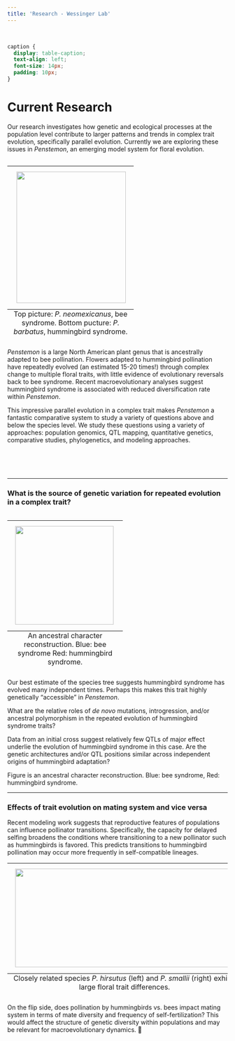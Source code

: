 ```yaml
---
title: 'Research - Wessinger Lab'
---
```

<br>

```css
caption {
  display: table-caption;
  text-align: left;
  font-size: 14px;
  padding: 10px;
}
```

# Current Research

Our research investigates how genetic and ecological processes at the population level contribute to larger patterns and trends in complex trait evolution, specifically parallel evolution. Currently we are exploring these issues in *Penstemon*, an emerging model system for floral evolution.

<table class="image" align="right">
<caption align="bottom">Top picture: *P. neomexicanus*, bee syndrome. Bottom pucture: *P. barbatus*, hummingbird syndrome.</caption>
<tr><td><img src="images/neomex.barbatus.jpg" align="right" width="250" height="300" style="padding: 10px"></td></tr>
</table>

*Penstemon* is a large North American plant genus that is ancestrally adapted to bee pollination. Flowers adapted to hummingbird pollination have repeatedly evolved (an estimated 15-20 times!) through complex change to multiple floral traits, with little evidence of evolutionary reversals back to bee syndrome. Recent macroevolutionary analyses suggest hummingbird syndrome is associated with reduced diversification rate within *Penstemon*.

This impressive parallel evolution in a complex trait makes *Penstemon* a fantastic comparative system to study a variety of questions above and below the species level. We study these questions using a variety of approaches: population genomics, QTL mapping, quantitative genetics, comparative studies, phylogenetics, and modeling approaches.

<br><br><br>

***

### **What is the source of genetic variation for repeated evolution in a complex trait?**

<table class="image" align="left">
<caption align="bottom">An ancestral character reconstruction. Blue: bee syndrome Red: hummingbird syndrome.</caption>
<tr><td><img src="images/crownML.B1.asr.jpg" align="left" width="225" height="225" style="padding: 10px"></td></tr>
</table>


Our best estimate of the species tree suggests hummingbird syndrome has evolved many independent times. Perhaps this makes this trait highly genetically "accessible" in *Penstemon*. 

What are the relative roles of *de novo* mutations, introgression, and/or ancestral polymorphism in the repeated evolution of hummingbird syndrome traits?

Data from an initial cross suggest relatively few QTLs of major effect underlie the evolution of hummingbird syndrome in this case. Are the genetic architectures and/or QTL positions similar across independent origins of hummingbird adaptation?

Figure is an ancestral character reconstruction. Blue: bee syndrome, Red: hummingbird syndrome.

***

### **Effects of trait evolution on mating system and vice versa**

Recent modeling work suggests that reproductive features of populations can influence pollinator transitions. Specifically, the capacity for delayed selfing broadens the conditions where transitioning to a new pollinator such as hummingbirds is favored. This predicts transitions to hummingbird pollination may occur more frequently in self-compatible lineages. 

<table class="image" align="center">
<caption align="bottom">Closely related species *P. hirsutus* (left) and *P. smallii* (right) exhibit large floral trait differences. </caption>
<tr><td><img src="images/hirsutus.smallii.jpg" align="center" width="500" height="225" style="padding: 10px"></td></tr>
</table>
 
On the flip side, does pollination by hummingbirds vs. bees impact mating system in terms of mate diversity and frequency of self-fertilization? This would affect the structure of genetic diversity within populations and may be relevant for macroevolutionary dynamics. 

